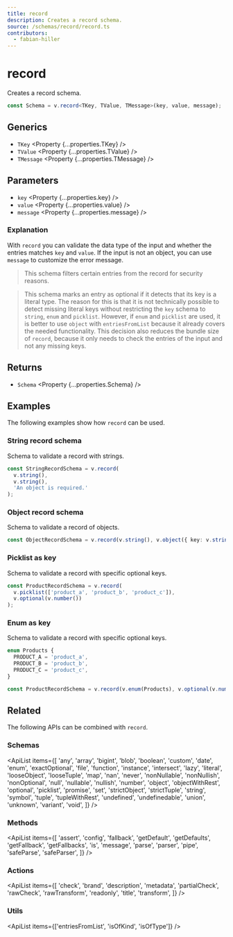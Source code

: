 ```yaml
---
title: record
description: Creates a record schema.
source: /schemas/record/record.ts
contributors:
  - fabian-hiller
---
```



# record

Creates a record schema.

```ts
const Schema = v.record<TKey, TValue, TMessage>(key, value, message);
```

## Generics

- `TKey` <Property {...properties.TKey} />
- `TValue` <Property {...properties.TValue} />
- `TMessage` <Property {...properties.TMessage} />

## Parameters

- `key` <Property {...properties.key} />
- `value` <Property {...properties.value} />
- `message` <Property {...properties.message} />

### Explanation

With `record` you can validate the data type of the input and whether the entries matches `key` and `value`. If the input is not an object, you can use `message` to customize the error message.

> This schema filters certain entries from the record for security reasons.

> This schema marks an entry as optional if it detects that its key is a literal type. The reason for this is that it is not technically possible to detect missing literal keys without restricting the `key` schema to <Link href="../string/">`string`</Link>, <Link href="../enum/">`enum`</Link> and <Link href="../picklist/">`picklist`</Link>. However, if <Link href="../enum/">`enum`</Link> and <Link href="../picklist/">`picklist`</Link> are used, it is better to use <Link href="../object/">`object`</Link> with <Link href="../entriesFromList/">`entriesFromList`</Link> because it already covers the needed functionality. This decision also reduces the bundle size of `record`, because it only needs to check the entries of the input and not any missing keys.

## Returns

- `Schema` <Property {...properties.Schema} />

## Examples

The following examples show how `record` can be used.

### String record schema

Schema to validate a record with strings.

```ts
const StringRecordSchema = v.record(
  v.string(),
  v.string(),
  'An object is required.'
);
```

### Object record schema

Schema to validate a record of objects.

```ts
const ObjectRecordSchema = v.record(v.string(), v.object({ key: v.string() }));
```

### Picklist as key

Schema to validate a record with specific optional keys.

```ts
const ProductRecordSchema = v.record(
  v.picklist(['product_a', 'product_b', 'product_c']),
  v.optional(v.number())
);
```

### Enum as key

Schema to validate a record with specific optional keys.

```ts
enum Products {
  PRODUCT_A = 'product_a',
  PRODUCT_B = 'product_b',
  PRODUCT_C = 'product_c',
}

const ProductRecordSchema = v.record(v.enum(Products), v.optional(v.number()));
```

## Related

The following APIs can be combined with `record`.

### Schemas

<ApiList
  items={[
    'any',
    'array',
    'bigint',
    'blob',
    'boolean',
    'custom',
    'date',
    'enum',
    'exactOptional',
    'file',
    'function',
    'instance',
    'intersect',
    'lazy',
    'literal',
    'looseObject',
    'looseTuple',
    'map',
    'nan',
    'never',
    'nonNullable',
    'nonNullish',
    'nonOptional',
    'null',
    'nullable',
    'nullish',
    'number',
    'object',
    'objectWithRest',
    'optional',
    'picklist',
    'promise',
    'set',
    'strictObject',
    'strictTuple',
    'string',
    'symbol',
    'tuple',
    'tupleWithRest',
    'undefined',
    'undefinedable',
    'union',
    'unknown',
    'variant',
    'void',
  ]}
/>

### Methods

<ApiList
  items={[
    'assert',
    'config',
    'fallback',
    'getDefault',
    'getDefaults',
    'getFallback',
    'getFallbacks',
    'is',
    'message',
    'parse',
    'parser',
    'pipe',
    'safeParse',
    'safeParser',
  ]}
/>

### Actions

<ApiList
  items={[
    'check',
    'brand',
    'description',
    'metadata',
    'partialCheck',
    'rawCheck',
    'rawTransform',
    'readonly',
    'title',
    'transform',
  ]}
/>

### Utils

<ApiList items={['entriesFromList', 'isOfKind', 'isOfType']} />
